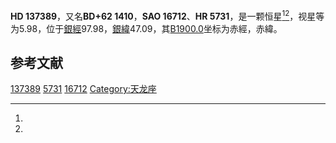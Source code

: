 {{Starbox begin
| name = HD 137389
}}
{{Starbox observe
| epoch = [[J2000.0|J2000.0]]
| constell = {{星座名待查}}<ref name=SIMBAD>{{cite web
 | url=http://simbad.u-strasbg.fr/simbad/sim-id?Ident=HR+5731
 | title =Pulsating variable Star
 | publisher=Centre de Données astronomiques de Strasbourg
 | work=SIMBAD
 | accessdate=2012-07-13}}</ref><ref name=DATA>{{cite web
 | url=http://vizier.u-strasbg.fr/viz-bin/VizieR-5?-out.add=.&-source=5050&-corr=PK=HR&-out.max=9999&HR=5731
 | title=VizieR Detailed Page
 | accessdate=2012-07-13
 | archive-date=2016-03-05
 | archive-url=https://web.archive.org/web/20160305000906/http://vizier.u-strasbg.fr/viz-bin/VizieR-5?-out.add=.&-source=5050&-corr=PK=HR&-out.max=9999&HR=5731
 | dead-url=no
 }}</ref>
| 星官 = 
| ra = {{RA|15|22|37.3}}<ref name=SIMBAD /><ref name=DATA />
| dec = {{DEC|+62|2|50}}<ref name=SIMBAD /><ref name=DATA />
| appmag_v = 5.98<ref name=SIMBAD /><ref name=DATA />
}}
{{Starbox character
| class = A0pSi<ref name=SIMBAD /><ref name=DATA />
| b-v = -0.03<ref name=SIMBAD /><ref name=DATA />
| u-b = -0.1<ref name=SIMBAD /><ref name=DATA />
| r-i = <ref name=SIMBAD /><ref name=DATA />
| variable = 
}}
{{Starbox astrometry
| radial_v = -0.1
| prop_mo_ra = -24
| parallax = 
| p_error = 
}}
{{Starbox catalog
| names =BD+62 1410，[[SAO星表|SAO]] 16712，[[HD星表|HD]] 137389，[[HR星表|HR]] 5731}}
{{Starbox reference |Simbad=HR+5731}}
{{Starbox end}}

'''HD 137389'''，又名'''BD+62 1410'''，'''SAO 16712'''、'''HR 5731'''，是一颗恒星<ref name=SIMBAD /><ref name=DATA />，视星等为5.98，位于[[銀道座標系|銀經]]97.98，[[銀道座標系|銀緯]]47.09，其[[B1900.0|B1900.0]]坐标为赤經{{RA|15|20|45.3}}，赤緯{{DEC|+62|47.09|10}}。

== 参考文献 ==
{{reflist}}

{{star-stub}}

[[Category:HD和HDE天體|137389]]
[[Category:HR天體|5731]]
[[Category:SAO天體|16712]]
[[Category:天龙座|Category:天龙座]]
